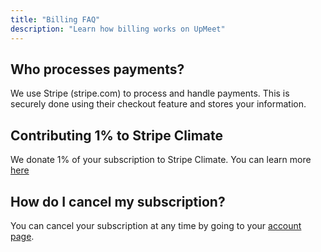```yaml
---
title: "Billing FAQ"
description: "Learn how billing works on UpMeet"
---
```


## Who processes payments?
We use Stripe (stripe.com) to process and handle payments.
This is securely done using their checkout feature and stores your information.

## Contributing 1% to Stripe Climate
We donate 1% of your subscription to Stripe Climate.
You can learn more [here](https://climate.stripe.com/R5ng2n)

## How do I cancel my subscription?
You can cancel your subscription at any time by going to your [account page](https://billing.stripe.com/login/cN23g19ZJ7SCd4Q7ss).